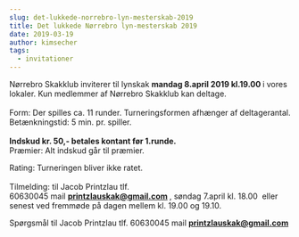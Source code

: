 ```yaml
---
slug: det-lukkede-norrebro-lyn-mesterskab-2019
title: Det lukkede Nørrebro lyn-mesterskab 2019
date: 2019-03-19
author: kimsecher
tags:
  - invitationer
---
```

<!-- wp:paragraph -->
<p>Nørrebro Skakklub inviterer til lynskak <strong>mandag 8.april 2019 kl.19.00 </strong>i vores lokaler. Kun medlemmer af Nørrebro Skakklub kan deltage. <br><br>Form: Der spilles ca. 11 runder. Turneringsformen afhænger af deltagerantal.  Betænkningstid: 5 min. pr. spiller.<br><br><strong>Indskud kr. 50,- betales kontant før 1.runde.</strong><br>Præmier: Alt indskud går til præmier.</p>
<!-- /wp:paragraph -->

<!-- wp:paragraph -->
<p>Rating: Turneringen bliver ikke ratet.<br><br>Tilmelding: til Jacob Printzlau tlf. 60630045&nbsp;mail&nbsp;<strong><a href="mailto:printzlauskak@gmail.com" target="_blank" rel="noreferrer noopener">printzlauskak@gmail.com</a>&nbsp;</strong>, søndag 7.april kl. 18.00 &nbsp;eller senest ved fremmøde på dagen mellem kl. 19.00 og 19.10.</p>
<!-- /wp:paragraph -->

<!-- wp:paragraph -->
<p>Spørgsmål til Jacob Printzlau tlf. 60630045&nbsp;mail&nbsp;<a href="mailto:printzlauskak@gmail.com" target="_blank" rel="noreferrer noopener"><strong>printzlauskak@gmail.com</strong></a></p>
<!-- /wp:paragraph -->
